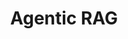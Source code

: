 ---
title: Agentic RAG
description: Developing a classical RAG from ground-up
publishedDate: 2025-06-30
keywords: []
tag: Generative AI
published: true
---